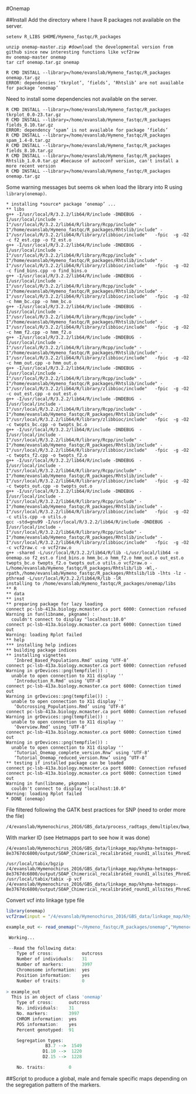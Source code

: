 #Onemap

##Install
Add the directory where I have R packages not available on the server.
```
setenv R_LIBS $HOME/Hymeno_fastqc/R_packages
```
```
unzip onemap-master.zip #download the developmental version from github since new interesting functions like vcf2raw 
mv onemap-master onemap
tar czf onemap.tar.gz onemap

R CMD INSTALL --library=/home/evanslab/Hymeno_fastqc/R_packages onemap.tar.gz
ERROR: dependencies ‘tkrplot’, ‘fields’, ‘Rhtslib’ are not available for package ‘onemap’
```
Need to install some dependencies not available on the server.
```
R CMD INSTALL --library=/home/evanslab/Hymeno_fastqc/R_packages tkrplot_0.0-23.tar.gz
R CMD INSTALL --library=/home/evanslab/Hymeno_fastqc/R_packages fields_8.10.tar.gz 
ERROR: dependency ‘spam’ is not available for package ‘fields’
R CMD INSTALL --library=/home/evanslab/Hymeno_fastqc/R_packages spam_1.4-0.tar.gz
R CMD INSTALL --library=/home/evanslab/Hymeno_fastqc/R_packages fields_8.10.tar.gz
R CMD INSTALL --library=/home/evanslab/Hymeno_fastqc/R_packages Rhtslib_1.0.0.tar.gz #because of autoconf version, can't install a more recent version
R CMD INSTALL --library=/home/evanslab/Hymeno_fastqc/R_packages onemap.tar.gz
```
Some warning messages but seems ok when load the library into R using `library(onemap)`.
```
* installing *source* package ‘onemap’ ...
** libs
g++ -I/usr/local/R/3.2.2/lib64/R/include -DNDEBUG  -I/usr/local/include -I"/usr/local/R/3.2.2/lib64/R/library/Rcpp/include" -I"/home/evanslab/Hymeno_fastqc/R_packages/Rhtslib/include" -I"/usr/local/R/3.2.2/lib64/R/library/zlibbioc/include"   -fpic  -g -O2  -c f2_est.cpp -o f2_est.o
g++ -I/usr/local/R/3.2.2/lib64/R/include -DNDEBUG  -I/usr/local/include -I"/usr/local/R/3.2.2/lib64/R/library/Rcpp/include" -I"/home/evanslab/Hymeno_fastqc/R_packages/Rhtslib/include" -I"/usr/local/R/3.2.2/lib64/R/library/zlibbioc/include"   -fpic  -g -O2  -c find_bins.cpp -o find_bins.o
g++ -I/usr/local/R/3.2.2/lib64/R/include -DNDEBUG  -I/usr/local/include -I"/usr/local/R/3.2.2/lib64/R/library/Rcpp/include" -I"/home/evanslab/Hymeno_fastqc/R_packages/Rhtslib/include" -I"/usr/local/R/3.2.2/lib64/R/library/zlibbioc/include"   -fpic  -g -O2  -c hmm_bc.cpp -o hmm_bc.o
g++ -I/usr/local/R/3.2.2/lib64/R/include -DNDEBUG  -I/usr/local/include -I"/usr/local/R/3.2.2/lib64/R/library/Rcpp/include" -I"/home/evanslab/Hymeno_fastqc/R_packages/Rhtslib/include" -I"/usr/local/R/3.2.2/lib64/R/library/zlibbioc/include"   -fpic  -g -O2  -c hmm_f2.cpp -o hmm_f2.o
g++ -I/usr/local/R/3.2.2/lib64/R/include -DNDEBUG  -I/usr/local/include -I"/usr/local/R/3.2.2/lib64/R/library/Rcpp/include" -I"/home/evanslab/Hymeno_fastqc/R_packages/Rhtslib/include" -I"/usr/local/R/3.2.2/lib64/R/library/zlibbioc/include"   -fpic  -g -O2  -c hmm_out.cpp -o hmm_out.o
g++ -I/usr/local/R/3.2.2/lib64/R/include -DNDEBUG  -I/usr/local/include -I"/usr/local/R/3.2.2/lib64/R/library/Rcpp/include" -I"/home/evanslab/Hymeno_fastqc/R_packages/Rhtslib/include" -I"/usr/local/R/3.2.2/lib64/R/library/zlibbioc/include"   -fpic  -g -O2  -c out_est.cpp -o out_est.o
g++ -I/usr/local/R/3.2.2/lib64/R/include -DNDEBUG  -I/usr/local/include -I"/usr/local/R/3.2.2/lib64/R/library/Rcpp/include" -I"/home/evanslab/Hymeno_fastqc/R_packages/Rhtslib/include" -I"/usr/local/R/3.2.2/lib64/R/library/zlibbioc/include"   -fpic  -g -O2  -c twopts_bc.cpp -o twopts_bc.o
g++ -I/usr/local/R/3.2.2/lib64/R/include -DNDEBUG  -I/usr/local/include -I"/usr/local/R/3.2.2/lib64/R/library/Rcpp/include" -I"/home/evanslab/Hymeno_fastqc/R_packages/Rhtslib/include" -I"/usr/local/R/3.2.2/lib64/R/library/zlibbioc/include"   -fpic  -g -O2  -c twopts_f2.cpp -o twopts_f2.o
g++ -I/usr/local/R/3.2.2/lib64/R/include -DNDEBUG  -I/usr/local/include -I"/usr/local/R/3.2.2/lib64/R/library/Rcpp/include" -I"/home/evanslab/Hymeno_fastqc/R_packages/Rhtslib/include" -I"/usr/local/R/3.2.2/lib64/R/library/zlibbioc/include"   -fpic  -g -O2  -c twopts_out.cpp -o twopts_out.o
g++ -I/usr/local/R/3.2.2/lib64/R/include -DNDEBUG  -I/usr/local/include -I"/usr/local/R/3.2.2/lib64/R/library/Rcpp/include" -I"/home/evanslab/Hymeno_fastqc/R_packages/Rhtslib/include" -I"/usr/local/R/3.2.2/lib64/R/library/zlibbioc/include"   -fpic  -g -O2  -c utils.cpp -o utils.o
gcc -std=gnu99 -I/usr/local/R/3.2.2/lib64/R/include -DNDEBUG  -I/usr/local/include -I"/usr/local/R/3.2.2/lib64/R/library/Rcpp/include" -I"/home/evanslab/Hymeno_fastqc/R_packages/Rhtslib/include" -I"/usr/local/R/3.2.2/lib64/R/library/zlibbioc/include"   -fpic  -g -O2  -c vcf2raw.c -o vcf2raw.o
g++ -shared -L/usr/local/R/3.2.2/lib64/R/lib -L/usr/local/lib64 -o onemap.so f2_est.o find_bins.o hmm_bc.o hmm_f2.o hmm_out.o out_est.o twopts_bc.o twopts_f2.o twopts_out.o utils.o vcf2raw.o -L/home/evanslab/Hymeno_fastqc/R_packages/Rhtslib/lib -Wl,-rpath,/home/evanslab/Hymeno_fastqc/R_packages/Rhtslib/lib -lhts -lz -pthread -L/usr/local/R/3.2.2/lib64/R/lib -lR
installing to /home/evanslab/Hymeno_fastqc/R_packages/onemap/libs
** R
** data
** inst
** preparing package for lazy loading
connect pc-lsb-413a.biology.mcmaster.ca port 6000: Connection refused
Warning in fun(libname, pkgname) :
  couldn't connect to display "localhost:10.0"
connect pc-lsb-413a.biology.mcmaster.ca port 6000: Connection timed out
Warning: loading Rplot failed
** help
*** installing help indices
** building package indices
** installing vignettes
   ‘Inbred_Based_Populations.Rmd’ using ‘UTF-8’ 
connect pc-lsb-413a.biology.mcmaster.ca port 6000: Connection refused
Warning in grDevices::png(tempfile()) :
  unable to open connection to X11 display ''
   ‘Introduction_R.Rmd’ using ‘UTF-8’ 
connect pc-lsb-413a.biology.mcmaster.ca port 6000: Connection timed out
Warning in grDevices::png(tempfile()) :
  unable to open connection to X11 display ''
   ‘Outcrossing_Populations.Rmd’ using ‘UTF-8’ 
connect pc-lsb-413a.biology.mcmaster.ca port 6000: Connection refused
Warning in grDevices::png(tempfile()) :
  unable to open connection to X11 display ''
   ‘Overview.Rmd’ using ‘UTF-8’ 
connect pc-lsb-413a.biology.mcmaster.ca port 6000: Connection timed out
Warning in grDevices::png(tempfile()) :
  unable to open connection to X11 display ''
   ‘Tutorial_Onemap_complete_version.Rnw’ using ‘UTF-8’ 
   ‘Tutorial_Onemap_reduced_version.Rnw’ using ‘UTF-8’ 
** testing if installed package can be loaded
connect pc-lsb-413a.biology.mcmaster.ca port 6000: Connection refused
connect pc-lsb-413a.biology.mcmaster.ca port 6000: Connection timed out
Warning in fun(libname, pkgname) :
  couldn't connect to display "localhost:10.0"
Warning: loading Rplot failed
* DONE (onemap)
```
File filtered following the GATK best practices for SNP (need to order more the file)
```
/4/evanslab/Hymenochirus_2016/GBS_data/process_radtags_demultiplex/bwa_results/Phred20/all/GVCF/noDupliMark/SOAP_Chimerical_recalibrated_round1_allsites_Phred20_HardFilteringSNP_filtered_family_only.recode.vcf
```
With marker ID (see Hetmapps part to see how it was done)
```
/4/evanslab/Hymenochirus_2016/GBS_data/linkage_map/khyma-hetmapps-8e3767dc6800/output/SOAP_Chimerical_recalibrated_round1_allsites_Phred20_HardFilteringSNP_filtered_family_only_REF.recode.vcf

/usr/local/tabix/bgzip /4/evanslab/Hymenochirus_2016/GBS_data/linkage_map/khyma-hetmapps-8e3767dc6800/output/SOAP_Chimerical_recalibrated_round1_allsites_Phred20_HardFilteringSNP_filtered_family_only_REF.recode.vcf
/usr/local/tabix/tabix -p vcf /4/evanslab/Hymenochirus_2016/GBS_data/linkage_map/khyma-hetmapps-8e3767dc6800/output/SOAP_Chimerical_recalibrated_round1_allsites_Phred20_HardFilteringSNP_filtered_family_only_REF.recode.vcf.gz
```
Convert vcf into linkage type file
```R
library(onemap)
vcf2raw(input = "/4/evanslab/Hymenochirus_2016/GBS_data/linkage_map/khyma-hetmapps-8e3767dc6800/output/SOAP_Chimerical_recalibrated_round1_allsites_Phred20_HardFilteringSNP_filtered_family_only_REF.recode.vcf.gz", output = "Hymenochirus_HardFilteredGATK.raw", cross = "outcross", parent1 = "BJE3814", parent2 = "BJE3815")

example_out <- read_onemap("~/Hymeno_fastqc/R_packages/onemap","Hymenochirus_HardFilteredGATK.raw")
```
```R
 Working...

 --Read the following data:
	Type of cross:           outcross 
	Number of individuals:   31 
	Number of markers:       3997 
	Chromosome information:  yes 
	Position information:    yes 
	Number of traits:        0 
	
> example_out
  This is an object of class 'onemap'
    Type of cross:      outcross 
    No. individuals:    31 
    No. markers:        3997 
    CHROM information:  yes 
    POS information:    yes 
    Percent genotyped:  91 

    Segregation types:
               B3.7 -->  1549
              D1.10 -->  1220
              D2.15 -->  1228

    No. traits:         0 
```
##Script to produce a global, male and female specific maps depending on the segregation pattern of the markers.
